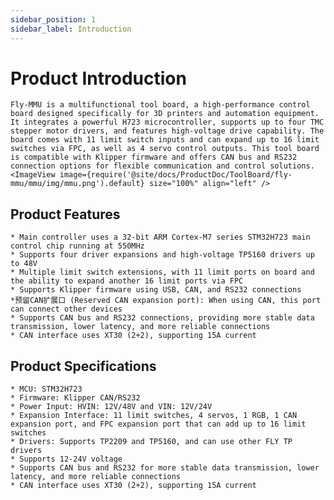 ```yaml
---
sidebar_position: 1
sidebar_label: Introduction
---
```






# Product Introduction

    Fly-MMU is a multifunctional tool board, a high-performance control board designed specifically for 3D printers and automation equipment. It integrates a powerful H723 microcontroller, supports up to four TMC stepper motor drivers, and features high-voltage drive capability. The board comes with 11 limit switch inputs and can expand up to 16 limit switches via FPC, as well as 4 servo control outputs. This tool board is compatible with Klipper firmware and offers CAN bus and RS232 connection options for flexible communication and control solutions.
    <ImageView image={require('@site/docs/ProductDoc/ToolBoard/fly-mmu/mmu/img/mmu.png').default} size="100%" align="left" />

## Product Features

    * Main controller uses a 32-bit ARM Cortex-M7 series STM32H723 main control chip running at 550MHz
    * Supports four driver expansions and high-voltage TP5160 drivers up to 48V
    * Multiple limit switch extensions, with 11 limit ports on board and the ability to expand another 16 limit ports via FPC
    * Supports Klipper firmware using USB, CAN, and RS232 connections
    *预留CAN扩展口 (Reserved CAN expansion port): When using CAN, this port can connect other devices
    * Supports CAN bus and RS232 connections, providing more stable data transmission, lower latency, and more reliable connections
    * CAN interface uses XT30 (2+2), supporting 15A current

## Product Specifications

    * MCU: STM32H723
    * Firmware: Klipper CAN/RS232
    * Power Input: HVIN: 12V/48V and VIN: 12V/24V
    * Expansion Interface: 11 limit switches, 4 servos, 1 RGB, 1 CAN expansion port, and FPC expansion port that can add up to 16 limit switches
    * Drivers: Supports TP2209 and TP5160, and can use other FLY TP drivers
    * Supports 12-24V voltage
    * Supports CAN bus and RS232 for more stable data transmission, lower latency, and more reliable connections
    * CAN interface uses XT30 (2+2), supporting 15A current